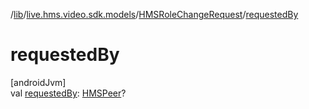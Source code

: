 /[lib](/api-reference/android/v2/home/content)/[live.hms.video.sdk.models](../index)/[HMSRoleChangeRequest](index)/[requestedBy](requested-by)

# requestedBy

[androidJvm]\
val [requestedBy](requested-by): [HMSPeer](../-h-m-s-peer/index)?
